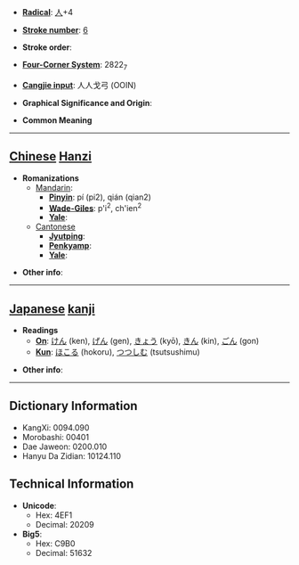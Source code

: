 * '''[[Wiktionary:Chinese radical index| Radical]]''': [[Wiktionary:Chinese radical index 人|人]]+4

* '''[[Wiktionary:Chinese total strokes index|Stroke number]]''': [[Wiktionary:Chinese total strokes index 6|6]]

* '''Stroke order''': 

* '''[[Wiktionary:Chinese four corner index|Four-Corner System]]''': 2822<sub>7</sub>

* '''[[Wiktionary:Chinese Cangjie index|Cangjie input]]''': 人人戈弓 (OOIN)

* '''Graphical Significance and Origin''': 

* '''Common Meaning'''

----

== [[Chinese]] [[Hanzi]] ==

* '''Romanizations'''
** [[Mandarin]]:
*** '''[[Pinyin]]''': pí (pi2), qián (qian2)
*** '''[[Wade-Giles]]''': p'i<sup>2</sup>, ch'ien<sup>2</sup>
*** '''[[Yale]]''': 
**[[Cantonese]]
***'''[[Jyutping]]''':
***'''[[Penkyamp]]''': 
***'''[[Yale]]''': 

* '''Other info''': 

----

== [[Japanese]] [[kanji]] ==

* '''Readings'''
** '''[[On]]''': [[けん]] (ken), [[げん]] (gen), [[きょう]] (kyō), [[きん]] (kin), [[ごん]] (gon)
** '''[[Kun]]''': [[ほこる]] (hokoru), [[つつしむ]] (tsutsushimu)

* '''Other info''':  

----

== Dictionary Information ==

* KangXi: 0094.090
* Morobashi: 00401
* Dae Jaweon: 0200.010
* Hanyu Da Zidian: 10124.110

== Technical Information ==

* '''Unicode''':
** Hex: 4EF1
** Decimal: 20209
* '''Big5''':
** Hex: C9B0
** Decimal: 51632